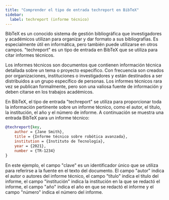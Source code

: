 ```yaml
---
title: "Comprender el tipo de entrada techreport en BibTeX"
sidebar:
  label: techreport (informe técnico)
---
```



BibTeX es un conocido sistema de gestión bibliográfica que investigadores y académicos utilizan para organizar y dar formato a sus bibliografías. Es especialmente útil en informática, pero también puede utilizarse en otros campos. "techreport" es un tipo de entrada en BibTeX que se utiliza para citar informes técnicos.

Los informes técnicos son documentos que contienen información técnica detallada sobre un tema o proyecto específico. Con frecuencia son creados por organizaciones, instituciones o investigadores y están destinados a ser distribuidos a un grupo específico de personas. Los informes técnicos rara vez se publican formalmente, pero son una valiosa fuente de información y deben citarse en los trabajos académicos.

En BibTeX, el tipo de entrada "techreport" se utiliza para proporcionar toda la información pertinente sobre un informe técnico, como el autor, el título, la institución, el año y el número de informe. A continuación se muestra una entrada BibTeX para un informe técnico:

<CiteDrive/>


```bibtex
@techreport{key,   
	author = {Jane Smith},   
	title = {Informe técnico sobre robótica avanzada},   
	institution = {Instituto de Tecnología},   
	year = {2021},   
	number = {TR-1234}
}
```

En este ejemplo, el campo "clave" es un identificador único que se utiliza para referirse a la fuente en el texto del documento. El campo "autor" indica el autor o autores del informe técnico, el campo "título" indica el título del informe, el campo "institución" indica la institución en la que se redactó el informe, el campo "año" indica el año en que se redactó el informe y el campo "número" indica el número del informe.

